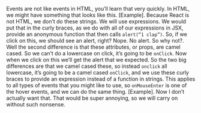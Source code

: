 
<article>
<Lesson {...lessons[7]} />

Events are not like events in HTML, you’ll learn that very quickly. In HTML, we might have something that looks like this. [Example]. Because React is not HTML, we don’t do these strings. We will use expressions. We would put that in the curly braces, as we do with all of our expressions in JSX, provide an anonymous function that then calls `alert(“1 clap”)`. So, if we click on this, we should see an alert, right? Nope. No alert. So why not?. Well the second difference is that these attributes, or props, are camel cased. So we can’t do a lowercase on click, it’s going to be `onClick`. Now when we click on this we’ll get the alert that we expected. So the two big differences are that we camel cased these, so instead `onclick` all lowercase, it’s going to be a camel cased `onClick`, and we use these curly braces to provide an expression instead of a function in strings. This applies to all types of events that you might like to use, so `onMouseEnter` is one of the hover events, and we can do the same thing. [Example]. Now I don’t actually want that. That would be super annoying, so we will carry on without such nonsense.

<Index />
</article>
